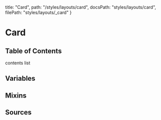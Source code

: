   title: "Card",
  path: "/styles/layouts/card",
  docsPath: "styles/layouts/card",
  filePath: "styles/layouts/_card"
}


# Card

## Table of Contents

contents list

## Variables

<PreviewVariablesDouble filePath={meta.filePath} viewCompiled={true} />

## Mixins

<PreviewMixins filePath={meta.filePath} />

## Sources

<PreviewSources
  title={meta.title}
  docsPath={meta.docsPath}
  scssPath={meta.filePath}
/>
